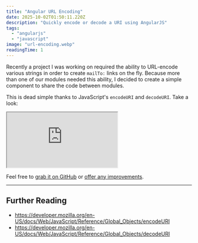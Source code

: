 ```yaml
---
title: "Angular URL Encoding"
date: 2025-10-02T01:50:11.220Z
description: "Quickly encode or decode a URI using AngularJS"
tags:
  - "angularjs"
  - "javascript"
image: "url-encoding.webp"
readingTime: 1
---
```







Recently a project I was working on required the ability to URL-encode various
strings in order to create `mailTo:` links on the fly. Because more than one of
our modules needed this ability, I decided to create a simple component to share
the code between modules.

This is dead simple thanks to JavaScript's `encodeURI` and `decodeURI`. Take a
look:

<iframe
  className={'w-full border-0'}
  src="https://embed.plnkr.co/oPJZWt/?show=preview
  allowFullScreen="allowfullscreen
></iframe>

Feel free to [grab it on GitHub][gh] or [offer any improvements][issues].

---

## Further Reading

- https://developer.mozilla.org/en-US/docs/Web/JavaScript/Reference/Global_Objects/encodeURI
- https://developer.mozilla.org/en-US/docs/Web/JavaScript/Reference/Global_Objects/decodeURI

[gh]: https://github.com/benjamincharity/angular-url-encode
[issues]: https://github.com/benjamincharity/angular-url-encode/issues

